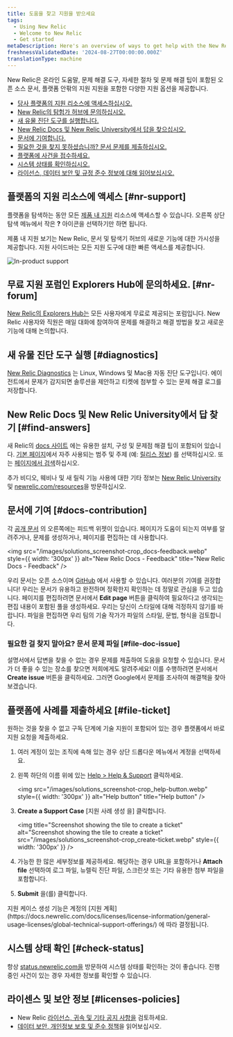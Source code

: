 ```yaml
---
title: 도움을 찾고 지원을 받으세요
tags:
  - Using New Relic
  - Welcome to New Relic
  - Get started
metaDescription: Here's an overview of ways to get help with the New Relic platform.
freshnessValidatedDate: '2024-08-27T00:00:00.000Z'
translationType: machine
---
```


New Relic은 온라인 도움말, 문제 해결 도구, 자세한 절차 및 문제 해결 팁이 포함된 오픈 소스 문서, 플랫폼 안팎의 지원 지원을 포함한 다양한 지원 옵션을 제공합니다.

* [당사 플랫폼의 지원 리소스에 액세스하십시오.](#nr-support)
* [New Relic의 탐험가 허브에 문의하십시오.](#nr-forum)
* [새 유물 진단 도구를 실행합니다.](#diagnostics)
* [New Relic Docs 및 New Relic University에서 답을 찾으십시오.](#find-answers)
* [문서에 기여합니다.](#docs-contribution)
* [필요한 것을 찾지 못하셨습니까? 문서 문제를 제출하십시오.](#file-doc-issue)
* [플랫폼에 사건을 접수하세요.](#file-ticket)
* [시스템 상태를 확인하십시오.](#check-status)
* [라이선스, 데이터 보안 및 규정 준수 정보에 대해 읽어보십시오.](#licenses-policies)

## 플랫폼의 지원 리소스에 액세스 [#nr-support]

플랫폼을 탐색하는 동안 모든 [제품 내 지원](https://one.newrelic.com/redirect/support) 리소스에 액세스할 수 있습니다. 오른쪽 상단 탐색 메뉴에서 작은 <DNT>**?**</DNT> 아이콘을 선택하기만 하면 됩니다.

제품 내 지원 보기는 New Relic, 문서 및 탐색기 허브의 새로운 기능에 대한 가시성을 제공합니다. 지원 사이드바는 모든 지원 도구에 대한 빠른 액세스를 제공합니다.

<img title="New Relic's in-product support" alt="In-product support" src="/images/solutions_screenshot-crop_product-support.webp" />

## 무료 지원 포럼인 Explorers Hub에 문의하세요. [#nr-forum]

[New Relic의 Explorers Hub는](https://discuss.newrelic.com/) 모든 사용자에게 무료로 제공되는 포럼입니다. New Relic 사용자와 직원은 매일 대화에 참여하여 문제를 해결하고 해결 방법을 찾고 새로운 기능에 대해 논의합니다.

## 새 유물 진단 도구 실행 [#diagnostics]

[New Relic Diagnostics](/docs/using-new-relic/cross-product-functions/troubleshooting/new-relic-diagnostics) 는 Linux, Windows 및 Mac용 자동 진단 도구입니다. 에이전트에서 문제가 감지되면 솔루션을 제안하고 티켓에 첨부할 수 있는 문제 해결 로그를 저장합니다.

## New Relic Docs 및 New Relic University에서 답 찾기 [#find-answers]

새 Relic의 [docs 사이트](https://docs.newrelic.com) 에는 유용한 설치, 구성 및 문제점 해결 팁이 포함되어 있습니다. [기본 페이지](http://docs.newrelic.com)에서 자주 사용되는 범주 및 주제 (예: [릴리스 정보](/docs/release-notes)) 를 선택하십시오. 또는 [페이지에서 검색](http://docs.newrelic.com/search)하십시오.

추가 비디오, 웨비나 및 새 릴릭 기능 사용에 대한 기타 정보는 [New Relic University](https://learn.newrelic.com/) 및 [newrelic.com/resources](https://newrelic.com/resources/videos)을 방문하십시오.

## 문서에 기여 [#docs-contribution]

각 [공개 문서](https://docs.newrelic.com) 의 오른쪽에는 피드백 위젯이 있습니다. 페이지가 도움이 되는지 여부를 알려주거나, 문제를 생성하거나, 페이지를 편집하는 데 사용합니다.

<img src="/images/solutions_screenshot-crop_docs-feedback.webp" style={{ width: '300px' }} alt="New Relic Docs - Feedback" title="New Relic Docs - Feedback" />

우리 문서는 오픈 소스이며 [GitHub](https://github.com/newrelic/docs-website) 에서 사용할 수 있습니다. 여러분의 기여를 권장합니다! 우리는 문서가 유용하고 완전하며 정확한지 확인하는 데 정말로 관심을 두고 있습니다. 페이지를 편집하려면 문서에서 <DNT>**Edit page**</DNT> 버튼을 클릭하여 필요하다고 생각되는 편집 내용이 포함된 풀을 생성하세요. 우리는 당신이 스타일에 대해 걱정하지 않기를 바랍니다. 파일을 편집하면 우리 팀의 기술 작가가 파일의 스타일, 문법, 형식을 검토합니다.

### 필요한 걸 찾지 말아요? 문서 문제 파일 [#file-doc-issue]

설명서에서 답변을 찾을 수 없는 경우 문제를 제출하여 도움을 요청할 수 있습니다. 문서가 더 좋을 수 있는 장소를 찾으면 저희에게도 알려주세요! 이를 수행하려면 문서에서 <DNT>**Create issue**</DNT> 버튼을 클릭하세요. 그러면 Google에서 문제를 조사하여 해결책을 찾아보겠습니다.

## 플랫폼에 사례를 제출하세요 [#file-ticket]

원하는 것을 찾을 수 없고 구독 단계에 기술 지원이 포함되어 있는 경우 플랫폼에서 바로 지원 요청을 제출하세요.

1. 여러 계정이 있는 조직에 속해 있는 경우 상단 드롭다운 메뉴에서 계정을 선택하세요.

2. 왼쪽 하단의 이름 위에 있는 [<DNT>Help &gt; Help &amp; Support</DNT>](https://one.newrelic.com/redirect/support) 클릭하세요.

   <img src="/images/solutions_screenshot-crop_help-button.webp" style={{ width: '300px' }} alt="Help button" title="Help button" />

3. **Create a Support Case** \[지원 사례 생성 을] 클릭합니다.

   <img title="Screenshot showing the tile to create a ticket" alt="Screenshot showing the tile to create a ticket" src="/images/solutions_screenshot-crop_create-ticket.webp" style={{ width: '300px' }} />

4. 가능한 한 많은 세부정보를 제공하세요. 해당하는 경우 URL을 포함하거나 <DNT>**Attach file**</DNT> 선택하여 로그 파일, 뉴렐릭 진단 파일, 스크린샷 또는 기타 유용한 첨부 파일을 포함합니다.

5. <DNT>**Submit**</DNT> 을(를) 클릭합니다.

<Callout variant="important">
  지원 케이스 생성 기능은 계정의 [지원 계획](https://docs.newrelic.com/docs/licenses/license-information/general-usage-licenses/global-technical-support-offerings/) 에 따라 결정됩니다.
</Callout>

## 시스템 상태 확인 [#check-status]

항상 [status.newrelic.com을](https://status.newrelic.com) 방문하여 시스템 상태를 확인하는 것이 좋습니다. 진행 중인 사건이 있는 경우 자세한 정보를 확인할 수 있습니다.

## 라이센스 및 보안 정보 [#licenses-policies]

* New Relic [라이선스, 귀속 및 기타 공지 사항을](/docs/licenses) 검토하세요.
* [데이터 보안, 개인정보 보호 및 준수 정책](/docs/security)을 읽어보십시오.
